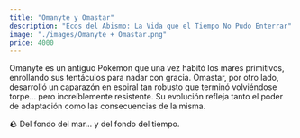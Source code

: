```yaml
---
title: "Omanyte y Omastar"
description: "Ecos del Abismo: La Vida que el Tiempo No Pudo Enterrar"
image: "./images/Omanyte + Omastar.png"
price: 4000
---
```


Omanyte es un antiguo Pokémon que una vez habitó los mares primitivos, enrollando sus tentáculos para nadar con gracia. Omastar, por otro lado, desarrolló un caparazón en espiral tan robusto que terminó volviéndose torpe… pero increíblemente resistente. Su evolución refleja tanto el poder de adaptación como las consecuencias de la misma.

🪨 Del fondo del mar... y del fondo del tiempo.